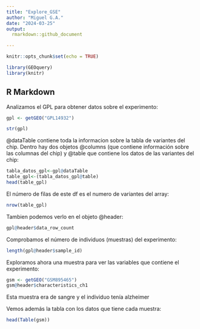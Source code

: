 ```yaml
---
title: "Explore_GSE"
author: "Miguel G.A."
date: "2024-03-25"
output:
  rmarkdown::github_document

---
```


```r
knitr::opts_chunk$set(echo = TRUE)

library(GEOquery)
library(knitr)
```

## R Markdown

Analizamos el GPL para obtener datos sobre el experimento:

```r
gpl <- getGEO("GPL14932")

str(gpl)

```
@dataTable contiene toda la informacion sobre la tabla de variantes del chip.
Dentro hay dos objetos @columns (que contiene información sobre las columnas del chip) y @table que contiene los datos de las variantes del chip: 


```r
tabla_datos_gpl<-gpl@dataTable
table_gpl<-(tabla_datos_gpl@table)
head(table_gpl)
```


El número de filas de este df es el numero de variantes del array:

```r
nrow(table_gpl)
```
Tambien podemos verlo en el objeto @header:
```r
gpl@header$data_row_count

```


Comprobamos el número de individuos (muestras) del experimento:

```r
length(gpl@header$sample_id)

```
Exploramos ahora una muestra para ver las variables que contiene el experimento:

```r
gsm <- getGEO("GSM895465")
gsm@header$characteristics_ch1

```
Esta muestra era de sangre y el individuo tenía alzheimer

Vemos además la tabla con los datos que tiene cada muestra:
```r
head(Table(gsm))
```



